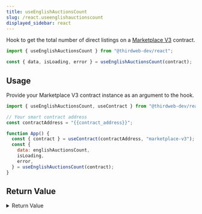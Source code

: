 ```yaml
---
title: useEnglishAuctionsCount
slug: /react.useenglishauctionscount
displayed_sidebar: react
---
```



Hook to get the total number of direct listings on a [Marketplace V3](https://thirdweb.com/thirdweb.eth/MarketplaceV3) contract.

```jsx
import { useEnglishAuctionsCount } from "@thirdweb-dev/react";

const { data, isLoading, error } = useEnglishAuctionsCount(contract);
```

## Usage

Provide your Marketplace V3 contract instance as an argument to the hook.

```jsx
import { useEnglishAuctionsCount, useContract } from "@thirdweb-dev/react";

// Your smart contract address
const contractAddress = "{{contract_address}}";

function App() {
  const { contract } = useContract(contractAddress, "marketplace-v3");
  const {
    data: englishAuctionsCount,
    isLoading,
    error,
  } = useEnglishAuctionsCount(contract);
}
```

## Return Value

<details>
  <summary>Return Value</summary>
  <div>

The hook's `data` property, once loaded, is a `BigNumber` representing the number of direct listings on the Marketplace V3 contract.

```ts
BigNumber;
```

</div>
</details>
